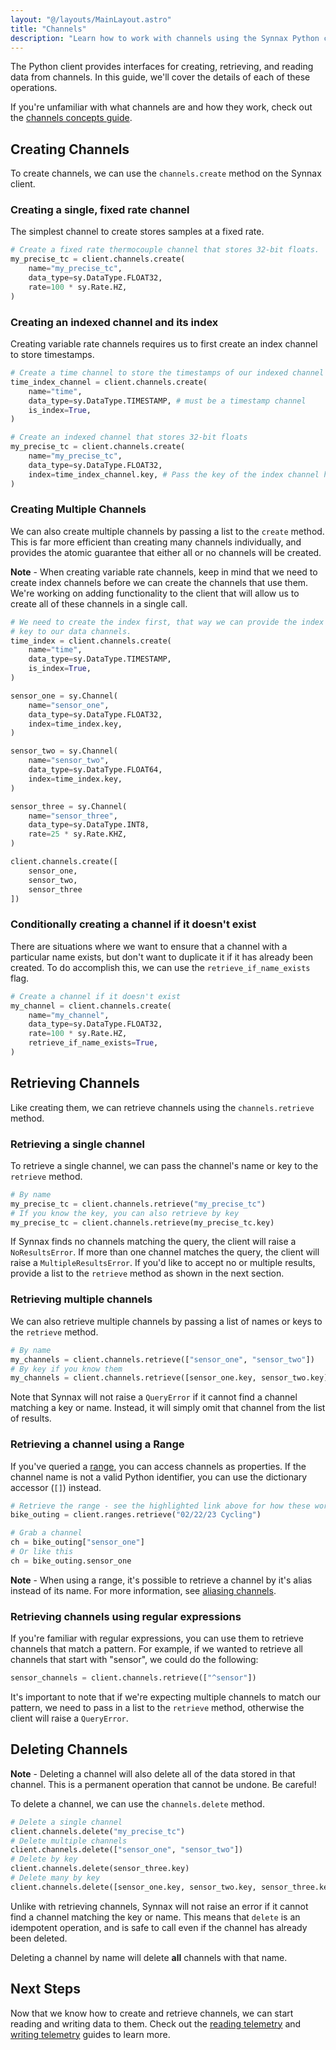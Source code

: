 ```yaml
---
layout: "@/layouts/MainLayout.astro"
title: "Channels"
description: "Learn how to work with channels using the Synnax Python client"
---
```




The Python client provides interfaces for creating, retrieving, and reading data from
channels. In this guide, we'll cover the details of each of these operations.

If you're unfamiliar with what channels are and how they work, check out the
[channels concepts guide](/concepts/channels).

## Creating Channels

To create channels, we can use the `channels.create` method on the Synnax client.

### Creating a single, fixed rate channel

The simplest channel to create stores samples at a fixed rate.

```python
# Create a fixed rate thermocouple channel that stores 32-bit floats.
my_precise_tc = client.channels.create(
    name="my_precise_tc",
    data_type=sy.DataType.FLOAT32,
    rate=100 * sy.Rate.HZ,
)
```

### Creating an indexed channel and its index

Creating variable rate channels requires us to first create an index channel to store
timestamps.

```python
# Create a time channel to store the timestamps of our indexed channel
time_index_channel = client.channels.create(
    name="time",
    data_type=sy.DataType.TIMESTAMP, # must be a timestamp channel
    is_index=True,
)

# Create an indexed channel that stores 32-bit floats
my_precise_tc = client.channels.create(
    name="my_precise_tc",
    data_type=sy.DataType.FLOAT32,
    index=time_index_channel.key, # Pass the key of the index channel here.
)
```

### Creating Multiple Channels

We can also create multiple channels by passing a list to the `create` method. This is
far more efficient than creating many channels individually, and provides the atomic
guarantee that either all or no channels will be created.

<Note variant="info">
<b>Note</b> - When creating variable rate channels, keep in mind that we need to create
index channels before we can create the channels that use them. We're working on adding
functionality to the client that will allow us to create all of these channels in a single
call.
</Note>

```python
# We need to create the index first, that way we can provide the index
# key to our data channels.
time_index = client.channels.create(
    name="time",
    data_type=sy.DataType.TIMESTAMP,
    is_index=True,
)

sensor_one = sy.Channel(
    name="sensor_one",
    data_type=sy.DataType.FLOAT32,
    index=time_index.key,
)

sensor_two = sy.Channel(
    name="sensor_two",
    data_type=sy.DataType.FLOAT64,
    index=time_index.key,
)

sensor_three = sy.Channel(
    name="sensor_three",
    data_type=sy.DataType.INT8,
    rate=25 * sy.Rate.KHZ,
)

client.channels.create([
    sensor_one,
    sensor_two,
    sensor_three
])
```

### Conditionally creating a channel if it doesn't exist

There are situations where we want to ensure that a channel with a particular
name exists, but don't want to duplicate it if it has already been created. To do
accomplish this, we can use the `retrieve_if_name_exists` flag.

```python
# Create a channel if it doesn't exist
my_channel = client.channels.create(
    name="my_channel",
    data_type=sy.DataType.FLOAT32,
    rate=100 * sy.Rate.HZ,
    retrieve_if_name_exists=True,
)
```

## Retrieving Channels

Like creating them, we can retrieve channels using the `channels.retrieve` method.

### Retrieving a single channel

To retrieve a single channel, we can pass the channel's name or key to the `retrieve`
method.

```python
# By name
my_precise_tc = client.channels.retrieve("my_precise_tc")
# If you know the key, you can also retrieve by key
my_precise_tc = client.channels.retrieve(my_precise_tc.key)
```

If Synnax finds no channels matching the query, the client will raise a `NoResultsError`.
If more than one channel matches the query, the client will raise a `MultipleResultsError`.
If you'd like to accept no or multiple results, provide a list to the `retrieve` method
as shown in the next section.

### Retrieving multiple channels

We can also retrieve multiple channels by passing a list of names or keys to the
`retrieve` method.

```python
# By name
my_channels = client.channels.retrieve(["sensor_one", "sensor_two"])
# By key if you know them
my_channels = client.channels.retrieve([sensor_one.key, sensor_two.key])
```

Note that Synnax will not raise a `QueryError` if it cannot find a channel matching a
key or name. Instead, it will simply omit that channel from the list of results.

### Retrieving a channel using a Range

If you've queried a [range](/analyze/access-ranges), you can access channels as
properties. If the channel name is not a valid Python identifier, you can use the
dictionary accessor (`[]`) instead.

```python
# Retrieve the range - see the highlighted link above for how these work
bike_outing = client.ranges.retrieve("02/22/23 Cycling")

# Grab a channel
ch = bike_outing["sensor_one"]
# Or like this
ch = bike_outing.sensor_one
```

<Note variant="info">
<b>Note</b> - When using a range, it's possible to retrieve a channel by it's alias
instead of its name. For more information, see
<a href="/python-client/named-ranges#aliasing-channels">aliasing channels</a>.
</Note>

### Retrieving channels using regular expressions

If you're familiar with regular expressions, you can use them to retrieve channels
that match a pattern. For example, if we wanted to retrieve all channels that start
with "sensor", we could do the following:

```python
sensor_channels = client.channels.retrieve(["^sensor"])
```

It's important to note that if we're expecting multiple channels to match our pattern,
we need to pass in a list to the `retrieve` method, otherwise the client will raise
a `QueryError`.

## Deleting Channels

<div class="info">
<b>Note</b> - Deleting a channel will also delete all of the data stored in that channel.
This is a permanent operation that cannot be undone. Be careful!
</div>

To delete a channel, we can use the `channels.delete` method.

```python
# Delete a single channel
client.channels.delete("my_precise_tc")
# Delete multiple channels
client.channels.delete(["sensor_one", "sensor_two"])
# Delete by key
client.channels.delete(sensor_three.key)
# Delete many by key
client.channels.delete([sensor_one.key, sensor_two.key, sensor_three.key])
```

Unlike with retrieving channels, Synnax will not raise an error if it cannot find a
channel matching the key or name. This means that `delete` is an idempotent operation,
and is safe to call even if the channel has already been deleted.

Deleting a channel by name will delete **all** channels with that name. 

## Next Steps

Now that we know how to create and retrieve channels, we can start reading and writing
data to them. Check out the [reading telemetry](/python-client/read-telemetry) and
[writing telemetry](/python-client/write-telemetry) guides to learn more.
